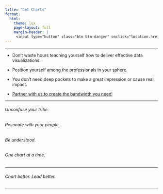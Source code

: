 ```yaml
---
title: "Get Charts"
format:
  html:
    theme: lux
    page-layout: full
    margin-header: |
     <input type="button" class="btn btn-danger" onclick="location.href='https://share.hsforms.com/1I8JrOQTdS2SPY59SMnyfNge0x16';" value="GET CHARTS">
---
```

***

* Don't waste hours teaching yourself how to deliver effective data visualizations.

* Position yourself among the professionals in your sphere.

* You don't need deep pockets to make a great impression or cause real impact.

* [Partner with us to create the bandwidth you need!](https://share.hsforms.com/1I8JrOQTdS2SPY59SMnyfNge0x16)

***

###### Unconfuse your tribe. 
###### Resonate with your people. 
###### Be understood.
###### One chart at a time.

***

###### Chart better. Lead better.

***

<!--
```r
library(knitr)
include_url("https://share.hsforms.com/1I8JrOQTdS2SPY59SMnyfNge0x16", height = "880px")
```
-->